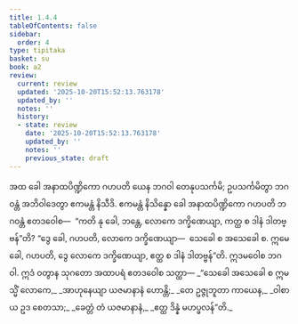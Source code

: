 ```yaml
---
title: 1.4.4
tableOfContents: false
sidebar:
  order: 4
type: tipitaka
basket: su
book: a2
review:
  current: review
  updated: '2025-10-20T15:52:13.763178'
  updated_by: ''
  notes: ''
  history:
  - state: review
    date: '2025-10-20T15:52:13.763178'
    updated_by: ''
    notes: ''
    previous_state: draft
---
```



<DynamicBreadcrumb />


<ReviewStatus review={frontmatter.review} showDetails={true} />

<HypothesisAnnotation frontmatter={frontmatter} />

<Division number="36" book="a2" e="ch" v="15" p="64">

<Paragraph number="76" book="a2">
အထ ခေါ အနာထပိဏ္ဍိကော ဂဟပတိ ယေန ဘဂဝါ တေနုပသင်္ကမိ; ဥပသင်္ကမိတွာ ဘဂဝန္တံ အဘိဝါဒေတွာ ဧကမန္တံ နိသီဒိ. ဧကမန္တံ နိသိန္နော ခေါ အနာထပိဏ္ဍိကော ဂဟပတိ ဘဂဝန္တံ ဧတဒဝေါစ—  “ကတိ နု ခေါ, ဘန္တေ, လောကေ ဒက္ခိဏေယျာ, ကတ္ထ စ ဒါနံ ဒါတဗ္ဗန်”တိ? “ဒွေ ခေါ, ဂဟပတိ, လောကေ ဒက္ခိဏေယျာ—  သေခေါ စ အသေခေါ စ. ဣမေ ခေါ, ဂဟပတိ, ဒွေ လောကေ ဒက္ခိဏေယျာ, ဧတ္ထ စ ဒါနံ ဒါတဗ္ဗန်”တိ.
</Paragraph>

<Paragraph number="77" book="a2">
ဣဒမဝေါစ ဘဂဝါ. ဣဒံ ဝတွာန သုဂတော အထာပရံ ဧတဒဝေါစ သတ္ထာ—
</Paragraph>

<Paragraph number="78" type="verses" book="a2">
_“သေခေါ အသေခေါ စ ဣမသ္မိံ လောကေ,_  
_အာဟုနေယျာ ယဇမာနာနံ ဟောန္တိ;_  
_တေ ဥဇ္ဇုဘူတာ ကာယေန,_  
_ဝါစာယ ဥဒ စေတသာ;_  
_ခေတ္တံ တံ ယဇမာနာနံ,_  
_ဧတ္ထ ဒိန္နံ မဟပ္ဖလန်”တိ._
</Paragraph>
</Division>